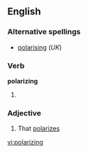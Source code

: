 ==English==

===Alternative spellings===
*[[polarising]] (''UK'')

===Verb===
'''polarizing'''

# {{present participle of|[[polarize]]}}

===Adjective===
{{en-adj}}

# That [[polarize]]s

[[vi:polarizing]]